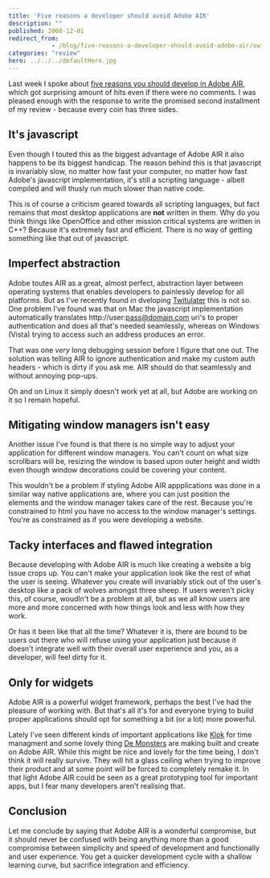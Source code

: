 ```yaml
---
title: 'Five reasons a developer should avoid Adobe AIR'
description: ""
published: 2008-12-01
redirect_from: 
            - /blog/five-reasons-a-developer-should-avoid-adobe-air/swizec/35
categories: "review"
hero: ../../../defaultHero.jpg
---
```

Last week I spoke about [five reasons you should develop in Adobe AIR](http://swizec.com/blog/five-reasons-you-should-develop-in-adobe-air/2/396), which got surprising amount of hits even if there were no comments. I was pleased enough with the response to write the promised second installment of my review - because every coin has three sides.

## It&#x27;s javascript

Even though I touted this as the biggest advantage of Adobe AIR it also happens to be its biggest handicap. The reason behind this is that javascript is invariably slow, no matter how fast your computer, no matter how fast Adobe&#x27;s javascript implementation, it&#x27;s still a scripting language - albeit compiled and will thusly run much slower than native code.

This is of course a criticism geared towards all scripting languages, but fact remains that most desktop applications are **not** written in them. Why do you think things like OpenOffice and other mission critical systems are written in C++? Because it&#x27;s extremely fast and efficient. There is no way of getting something like that out of javascript.

## Imperfect abstraction

Adobe toutes AIR as a great, almost perfect, abstraction layer between operating systems that enables developers to painlessly develop for all platforms. But as I&#x27;ve recently found in dveloping [Twitulater](http://twitulater.com) this is not so. One problem I&#x27;ve found was that on Mac the javascript implementation automatically translates http://user:pass@domain.com uri&#x27;s to proper authentication and does all that&#x27;s needed seamlessly, whereas on Windows (Vista) trying to access such an address produces an error.

That was one _very_ long debugging session before I figure that one out. The solution was telling AIR to ignore authentication and make my custom auth headers - which is dirty if you ask me. AIR should do that seamlessly and without annoying pop-ups.

Oh and on Linux it simply doesn&#x27;t work yet at all, but Adobe are working on it so I remain hopeful.

## Mitigating window managers isn&#x27;t easy

Another issue I&#x27;ve found is that there is no simple way to adjust your application for different window managers. You can&#x27;t count on what size scrollbars will be, resizing the window is based upon outer height and width even though window decorations could be covering your content.

This wouldn&#x27;t be a problem if styling Adobe AIR appplications was done in a similar way native applications are, where you can just position the elements and the window manager takes care of the rest. Because you&#x27;re constrained to html you have no access to the window manager&#x27;s settings. You&#x27;re as constrained as if you were developing a website.

## Tacky interfaces and flawed integration

Because developing with Adobe AIR is much like creating a website a big issue crops up. You can&#x27;t make your application look like the rest of what the user is seeing. Whatever you create will invariably stick out of the user&#x27;s desktop like a pack of wolves amongst three sheep. If users weren&#x27;t picky this, of course, woudln&#x27;t be a problem at all, but as we all know users are more and more concerned with how things look and less with how they work.

Or has it been like that all the time? Whatever it is, there are bound to be users out there who will refuse using your application just because it doesn&#x27;t integrate well with their overall user experience and you, as a developer, will feel dirty for it.

## Only for widgets

Adobe AIR is a powerful widget framework, perhaps the best I&#x27;ve had the pleasure of working with. But that&#x27;s all it&#x27;s for and everyone trying to build proper applications should opt for something a bit (or a lot) more powerful.

Lately I&#x27;ve seen different kinds of important applications like [Klok](http://klok.mcgraphix.com/klok/index.htm) for time managment and some lovely thing [De Monsters](http://www.demonsters.com/) are making built and create on Adobe AIR. While this might be nice and lovely for the time being, I don&#x27;t think it will really survive. They will hit a glass ceiling when trying to improve their product and at some point will be forced to completely remake it. In that light Adobe AIR could be seen as a great prototyping tool for important apps, but I fear many developers aren&#x27;t realising that.

## Conclusion

Let me conclude by saying that Adobe AIR is a wonderful compromise, but it should never be confused with being anything more than a good compromise between simplicity and speed of development and functionally and user experience. You get a quicker development cycle with a shallow learning curve, but sacrifice integration and efficiency.
